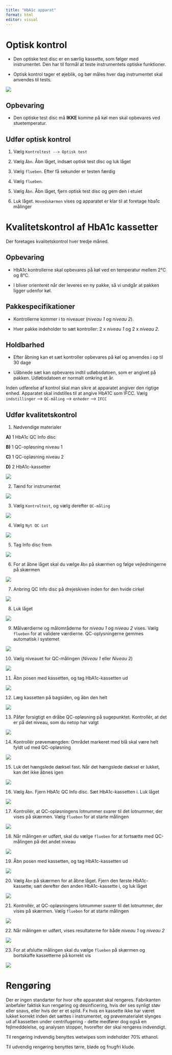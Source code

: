 ---
title: "HbA1c apparat"
format: html
editor: visual
---

# Optisk kontrol

- Den optiske test disc er en særlig kassette, som følger med instrumentet. Den har til formål at teste instrumentets optiske funktioner.

- Optisk kontrol tager et øjeblik, og bør måles hver dag instrumentet skal anvendes til tests.

[![](ok1.png)](https://github.com/Jonasmunkjensen/LIVING/blob/main/pics/ok1.PNG)

## Opbevaring

- Den optiske test disc må **IKKE** komme på køl men skal opbevares ved stuetemperatur.

## Udfør optisk kontrol

1. Vælg `Kontroltest --> Optisk test`

2. Vælg `Åbn`. Åbn låget, indsæt optisk test disc og luk låget

3. Vælg `flueben`. Efter få sekunder er testen færdig

4. Vælg `flueben`. 

5. Vælg `Åbn`. Åbn låget, fjern optisk test disc og gem den i etuiet

6. Luk låget. `Hovedskærmen` vises og apparatet er klar til at foretage hba1c målinger


# Kvalitetskontrol af HbA1c kassetter

Der foretages kvalitetskontrol hver tredje måned. 

## Opbevaring

-   HbA1c kontrollerne skal opbevares på køl ved en temperatur mellem 2°C og 8°C.

-   I bliver orienteret når der leveres en ny pakke, så vi undgår at pakken ligger udenfor køl.

## Pakkespecifikationer

-   Kontrollerne kommer i to niveauer (*niveau 1* og *niveau 2*).

-   Hver pakke indeholder to sæt kontroller: 2 x *niveau 1* og 2 x *niveau 2*.

## Holdbarhed

-   Efter åbning kan et sæt kontroller opbevares på køl og anvendes i op til 30 dage

-   Uåbnede sæt kan opbevares indtil udløbsdatoen, som er angivet på pakken. Udløbsdatoen er normalt omkring et år.

::: callout-warning
Inden udførelse af kontrol skal man sikre at apparatet angiver den rigtige enhed. Apparatet skal indstilles til at angive HbA1C som IFCC. Vælg `indstillinger` --\> `QC-måling` --\> `enheder` --\> `IFCC`
:::

## Udfør kvalitetskontrol

1.  Nødvendige materialer

**A)** 1 HbA1c QC Info disc

**B)** 1 QC-opløsning niveau 1

**C)** 1 QC-opløsning niveau 2

**D)** 2 HbA1c-kassetter

[![](qc1.png)](https://github.com/Jonasmunkjensen/LIVING/blob/main/pics/qc1.PNG)

2.  Tænd for instrumentet

[![](qc2.png)](https://github.com/Jonasmunkjensen/LIVING/blob/main/pics/qc2.PNG)

3.  Vælg `Kontroltest`, og vælg derefter `QC-måling`

[![](qc3.png)](https://github.com/Jonasmunkjensen/LIVING/blob/main/pics/qc3.PNG)

4.  Vælg `Nyt QC Lot`

[![](qc4.png)](https://github.com/Jonasmunkjensen/LIVING/blob/main/pics/qc4.PNG)

5.  Tag Info disc frem

[![](qc5.png)](https://github.com/Jonasmunkjensen/LIVING/blob/main/pics/qc5.PNG)

6.  For at åbne låget skal du vælge `Åbn` på skærmen og følge vejledningerne på skærmen

[![](qc6.png)](https://github.com/Jonasmunkjensen/LIVING/blob/main/pics/qc6.PNG)

7.  Anbring QC Info disc på drejeskiven inden for den hvide cirkel

[![](qc7.png)](https://github.com/Jonasmunkjensen/LIVING/blob/main/pics/qc7.PNG)

8.  Luk låget

[![](qc8.png)](https://github.com/Jonasmunkjensen/LIVING/blob/main/pics/qc8.PNG)

9.  Målværdierne og målområderne for *niveau 1* og *niveau 2* vises. Vælg `flueben` for at validere værdierne. QC-oplysningerne gemmes automatisk i systemet

[![](qc9.png)](https://github.com/Jonasmunkjensen/LIVING/blob/main/pics/qc9.PNG)

10. Vælg niveauet for QC-målingen (*Niveau 1* eller *Niveau 2*)

[![](qc10.png)](https://github.com/Jonasmunkjensen/LIVING/blob/main/pics/qc10.PNG)

11. Åbn posen med kassetten, og tag HbA1c-kassetten ud

[![](qc11.png)](https://github.com/Jonasmunkjensen/LIVING/blob/main/pics/qc11.PNG)

12. Læg kassetten på bagsiden, og åbn den helt

[![](qc12.png)](https://github.com/Jonasmunkjensen/LIVING/blob/main/pics/qc12.PNG)

13. Påfør forsigtigt en dråbe QC-opløsning på sugepunktet. Kontrollér, at det er på det niveau, som du netop har valgt

[![](qc13.png)](https://github.com/Jonasmunkjensen/LIVING/blob/main/pics/qc13.PNG)

14. Kontrollér prøvemængden: Området markeret med blå skal være helt fyldt ud med QC-opløsning

[![](qc14.png)](https://github.com/Jonasmunkjensen/LIVING/blob/main/pics/qc14.PNG)

15. Luk det hængslede dæksel fast. Når det hængslede dæksel er lukket, kan det ikke åbnes igen

[![](qc15.png)](https://github.com/Jonasmunkjensen/LIVING/blob/main/pics/qc15.PNG)

16. Vælg `Åbn`. Fjern HbA1c QC Info disc. Sæt HbA1c-kassetten i. Luk låget

[![](qc16.png)](https://github.com/Jonasmunkjensen/LIVING/blob/main/pics/qc16.PNG)

17. Kontrollér, at QC-opløsningens lotnummer svarer til det lotnummer, der vises på skærmen. Vælg `flueben` for at starte målingen

[![](qc17.png)](https://github.com/Jonasmunkjensen/LIVING/blob/main/pics/qc17.PNG)

18. Når målingen er udført, skal du vælge `flueben` for at fortsætte med QC-målingen på det andet niveau

[![](qc18.png)](https://github.com/Jonasmunkjensen/LIVING/blob/main/pics/qc18.PNG)

19. Åbn posen med kassetten, og tag HbA1c-kassetten ud

[![](qc19.png)](https://github.com/Jonasmunkjensen/LIVING/blob/main/pics/qc19.PNG)

20. Vælg `Åbn` på skærmen for at åbne låget. Fjern den første HbA1c-kassette, sæt derefter den anden HbA1c-kassette i, og luk låget

[![](qc20.png)](https://github.com/Jonasmunkjensen/LIVING/blob/main/pics/qc20.PNG)

21. Kontrollér, at QC-opløsningens lotnummer svarer til det lotnummer, der vises på skærmen. Vælg `flueben` for at starte målingen

[![](qc21.png)](https://github.com/Jonasmunkjensen/LIVING/blob/main/pics/qc21.PNG)

22. Når målingen er udført, vises resultaterne for både *niveau 1* og *niveau 2*

[![](qc22.png)](https://github.com/Jonasmunkjensen/LIVING/blob/main/pics/qc22.PNG)

23. For at afslutte målingen skal du vælge `flueben` på skærmen og bortskaffe kassetterne på korrekt vis

[![](qc23.png)](https://github.com/Jonasmunkjensen/LIVING/blob/main/pics/qc23.PNG)

# Rengøring

Der er ingen standarter for hvor ofte apparatet skal rengøres. Fabrikanten anbefaler faktisk kun rengøring og desinficering, hvis der ses synligt støv eller snavs, eller hvis der er et spild. Fx hvis en kassette ikke har været lukket korrekt inden det sættes i instrumentet, og prøvematerialet slynges ud af kassetten under centrifugering - dette medfører dog også en fejlmeddelelse, og analysen stopper, hvorefter der skal rengøres indvendigt.

Til rengøring indvendig benyttes wetwipes som indeholder 70% ethanol. 

Til udvendig rengøring benyttes tørre, bløde og fnugfri klude.
